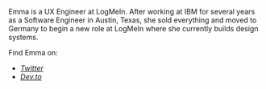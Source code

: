 Emma is a UX Engineer at LogMeIn. After working at IBM for several years as a Software Engineer in Austin, Texas, 
she sold everything and moved to Germany to begin a new role at LogMeIn where she currently builds design systems.

Find Emma on:

- *[Twitter](https://twitter.com/EmmaWedekind)*
- *[Dev.to](https://dev.to/EmmaWedeKind)*
